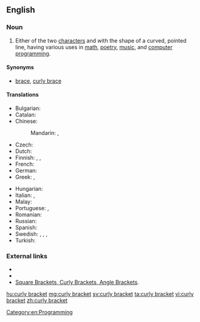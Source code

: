 ==English==

===Noun===
{{en-noun}}

# Either of the two [[character]]s ''{{unsupported|left curly bracket}}'' and ''{{unsupported|right curly bracket}}'' with the shape of a curved, pointed line, having various uses in [[math]], [[poetry]], [[music]], and [[computer]] [[programming]].

====Synonyms====
* [[brace]], [[curly brace]]

====Translations====
{{trans-top|character}}
* Bulgarian: {{t|bg|голяма скоба}}
* Catalan: {{t+|ca|clau|f}}
* Chinese:
*: Mandarin: {{t|cmn|波形括號|sc=Hani}}, {{t|cmn|波形括号|tr=bōxíng kuòhào|sc=Hani}}
* Czech: {{t|cs|složená závorka|f}}
* Dutch: {{t+|nl|accolade}}
* Finnish: {{t+|fi|aaltosulje}}, {{t|fi|aaltosulku}}, {{t|fi|aaltosulkumerkki}}
* French: {{t+|fr|accolade|f}}
* German: {{t|de|geschweifte Klammer|f}}
* Greek: {{t+|el|μύστακας|m}}, {{t+|el|άγκιστρο|n}}
{{trans-mid}}
* Hungarian: {{t+|hu|kapcsos zárójel}}
* Italian: {{t|it|parentesi graffa}}, {{t+|it|graffa}}
* Malay: {{t|ms|tanda kurung dakap}}
* Portuguese: {{t+|pt|chave|f}}, {{t+|pt|chaveta|f}} {{qualifier|mathematics}}
* Romanian: {{t+|ro|acoladă|f}}
* Russian: {{t|ru|фигу́рная ско́бка|f}}
* Spanish: {{t+|es|llave|f}}
* Swedish: {{t+|sv|klammerparentes|c}}, {{t|sv|måsvingeparentes|c}}, {{t+|sv|krullparentes|c}}, {{t+|sv|måsvinge|c}}
* Turkish: {{t|tr|küme parantezi}}
{{trans-bottom}}

===External links===
* {{pedia}}
* {{R:OneLook}}
* [http://www.scribendi.com/advice/square_brackets_curly_brackets_angle_brackets.en.html Square Brackets, Curly Brackets, Angle Brackets].

[[Category:en:Programming]]

[[hu:curly bracket]]
[[mg:curly bracket]]
[[sv:curly bracket]]
[[ta:curly bracket]]
[[vi:curly bracket]]
[[zh:curly bracket]]